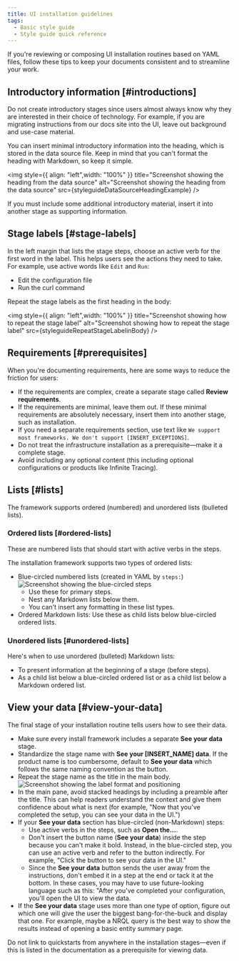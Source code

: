 ```yaml
---
title: UI installation guidelines
tags:
  - Basic style guide
  - Style guide quick reference
---
```








If you're reviewing or composing UI installation routines based on YAML files, follow these tips to keep your documents consistent and to streamline your work.

## Introductory information [#introductions]

Do not create introductory stages since users almost always know why they are interested in their choice of technology. For example, if you are migrating instructions from our docs site into the UI, leave out background and use-case material.

You can insert minimal introductory information into the heading, which is stored in the data source file. Keep in mind that you can't format the heading with Markdown, so keep it simple.

<img
    style={{ align: "left",width: "100%" }}
    title="Screenshot showing the heading from the data source"
    alt="Screenshot showing the heading from the data source"
    src={styleguideDataSourceHeadingExample}
/>

If you must include some additional introductory material, insert it into another stage as supporting information.

## Stage labels [#stage-labels]

In the left margin that lists the stage steps, choose an active verb for the first word in the label. This helps users see the actions they need to take. For example, use active words like `Edit` and `Run`:

* Edit the configuration file
* Run the curl command

Repeat the stage labels as the first heading in the body:

<img
    style={{ align: "left",width: "100%" }}
    title="Screenshot showing how to repeat the stage label"
    alt="Screenshot showing how to repeat the stage label"
    src={styleguideRepeatStageLabelinBody}
/>

## Requirements [#prerequisites]

When you're documenting requirements, here are some ways to reduce the friction for users:

* If the requirements are complex, create a separate stage called **Review requirements**.
* If the requirements are minimal, leave them out. If these minimal requirements are absolutely necessary, insert them into another stage, such as installation.
* If you need a separate requirements section, use text like `We support most frameworks. We don't support [INSERT_EXCEPTIONS]`.
* Do not treat the infrastructure installation as a prerequisite&mdash;make it a complete stage.
* Avoid including any optional content (this including optional configurations or products like Infinite Tracing).

## Lists [#lists]

The framework supports ordered (numbered) and unordered lists (bulleted lists).

### Ordered lists [#ordered-lists]

These are numbered lists that should start with active verbs in the steps.

The installation framework supports two types of ordered lists:

* Blue-circled numbered lists (created in YAML by `steps:`)
    <img
        title="Screenshot showing the blue-circled steps"
        alt="Screenshot showing the blue-circled steps"
        src={styleguideBlueCircledSteps}
    />
    * Use these for primary steps.
    * Nest any Markdown lists below them.
    * You can't insert any formatting in these list types.
* Ordered Markdown lists: Use these as child lists below blue-circled ordered lists.

### Unordered lists [#unordered-lists]

Here's when to use unordered (bulleted) Markdown lists:

* To present information at the beginning of a stage (before steps).
* As a child list below a blue-circled ordered list or as a child list below a Markdown ordered list.

## View your data [#view-your-data]

The final stage of your installation routine tells users how to see their data.

* Make sure every install framework includes a separate **See your data** stage.
* Standardize the stage name with **See your [INSERT_NAME] data**. If the product name is too cumbersome, default to **See your data** which follows the same naming convention as the button.
* Repeat the stage name as the title in the main body.
    <img
        title="Screenshot showing the label format and positioning"
        alt="Screenshot showing the label format and positioning"
        src={styleguideDemonstrateLabelName}
    />
* In the main pane, avoid stacked headings by including a preamble after the title. This can help readers understand the context and give them confidence about what is next (for example, "Now that you've completed the setup, you can see your data in the UI.")
* If your **See your data** section has blue-circled (non-Markdown) steps:
    * Use active verbs in the steps, such as **Open the...**.
    * Don't insert the button name (**See your data**) inside the step because you can't make it bold. Instead, in the blue-circled step, you can use an active verb and refer to the button indirectly. For example, "Click the button to see your data in the UI."
    * Since the **See your data** button sends the user away from the instructions, don't embed it in a step at the end or tack it at the bottom. In these cases, you may have to use future-looking language such as this: "After you've completed your configuration, you'll open the UI to view the data.
* If the **See your data** stage uses more than one type of option, figure out which one will give the user the biggest bang-for-the-buck and display that one. For example, maybe a NRQL query is the best way to show the results instead of opening a basic entity summary page.

<Callout variant="important">
  Do not link to quickstarts from anywhere in the installation stages&mdash;even if this is listed in the documentation as a prerequisite for viewing data.
</Callout>

